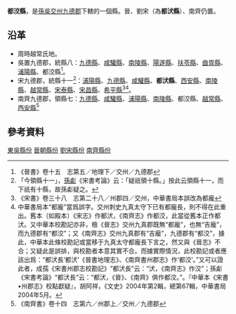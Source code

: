 '''都洨縣'''，是[[孫吳|孫吳]][[交州|交州]][[九德郡|九德郡]]下轄的一個縣。晉、劉宋（為'''都汱縣'''）、南齊仍置。
== 沿革 ==
* 周時越常氏地。
* 吳置九德郡，統縣八：[[九德縣|九德縣]]、[[咸驩縣|咸驩縣]]、[[南陵縣|南陵縣]]、[[陽遂縣|陽遂縣]]、[[扶苓縣|扶苓縣]]、[[曲胥縣|曲胥縣]]、[[浦陽縣|浦陽縣]]、都洨縣<ref>《晉書》卷十五　志第五／地理下／交州／九德郡</ref>。
* 宋九德郡，統縣十一<ref>「今領縣十一」，[[孫虨|孫虨]]《宋書考論》云：「疑祇領十縣。」按此云領縣十一，而下祇有十縣，故孫虨疑之。</ref>：[[浦陽縣|浦陽縣]]、[[九德縣|九德縣]]、[[咸驩縣|咸驩縣]]、'''都汱縣'''、[[西安縣|西安縣]]、[[南陵縣|南陵縣]]、[[越常縣|越常縣]]、[[宋泰縣|宋泰縣]]、[[宋昌縣|宋昌縣]]、[[希平縣|希平縣]]<ref>《宋書》卷三十八　志第二十八／州郡四／交州，中華書局本誤改為都龐</ref><ref>中華書局本“都龐”當爲誤字。交州刺史九真太守下已有都龐長，則不得在此重出。舊本（如殿本）《宋志》作都汱，《南齊志》作都洨，此當從舊本正作都汱。又中華本校勘記亦非，檢《晉志》交州九真郡既無“都龐”，也無“吉龐”，而九德郡有“都洨”；又《南齊志》交州九真郡有“吉龐”，九德郡有“都洨”，據此，中華本此條校勘記或當移于九真太守都龐長下言之，然又與《晉志》不合；又疑此是誤排，與校勘者本意其實不合。而據實際情況，此校勘記或者應該出爲：“都汱長‘都汱’《晉書地理志》、《南齊書州郡志》作‘都洨’。”又可以證此者，成孺《宋書州郡志校勘記》“都汱長”云：“汱，《南齊志》作洨”；孫虨《宋書考論》“都汱長”云：“都汱，《晉》、《南齊》俱作都洨。”。『中華本《宋書•州郡志》校點獻疑』，胡阿祥，《文史》2004年第2輯，總第67輯，中華書局2004年5月。</ref>。
* 南齊九德郡，領縣七：[[九德縣|九德縣]]、[[咸驩縣|咸驩縣]]、[[浦陽縣|浦陽縣]]、[[南陵縣|南陵縣]]、都洨縣、[[越常縣|越常縣]]、[[西安縣|西安縣]]<ref>《南齊書》卷十四　志第六／州郡上／交州／九德郡</ref>
== 參考資料 ==
{{reflist}}
{{孫吳行政區劃小作品}}
{{晉朝行政區劃小作品}}
{{劉宋行政區劃小作品}}
{{南齊行政區劃小作品}}
[[Category:東吳縣份|東吳縣份]]
[[Category:晉朝縣份|晉朝縣份]]
[[Category:劉宋縣份|劉宋縣份]]
[[Category:南齊縣份|南齊縣份]]
